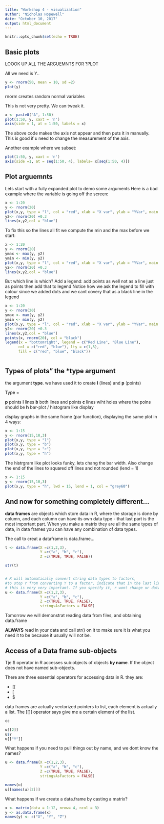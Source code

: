 ---
title: "Workshop 4 - visualization"
author: "Nicholas Hopewell"
date: "October 10, 2017"
output: html_document
---

```{r setup, include=FALSE}
knitr::opts_chunk$set(echo = TRUE)
```

## Basic plots


LOOOK UP ALL THE ARGUEMNTS FOR ?PLOT 

All we need is Y..

```{r}

y <- rnorm(50, mean = 10, sd =2)
plot(y)

```


rnorm creates random normal variables

This is not very pretty. We can tweak it. 

```{r}
x <- paste0("A", 1:50)
plot(1:50, y, xaxt = 'n')
axis(side = 1, at = 1:50, labels = x)

```
The above code makes the axis not appear and then puts it in manually. 
This is good if u need to change the measurement of the axis. 


Another example where we subset:

```{r}
plot(1:50, y, xaxt = 'n')
axis(side =1, at = seq(1:50, 4), labels= x[seq(1:50, 4)])

```


## Plot arguemnts 

Lets start with a fully expanded plot to demo some arguments
Here is a bad example where the variable is going off the screen:
```{r}
x <- 1:20
y <- rnorm(20)
plot(x,y, type = "l", col = "red", xlab = "X var", ylab = "YVar", main = "My Plot's Title")
y2<- rnorm(20) +0.3
lines(x,y2,col = "blue")

```


To fix this so the lines all fit we compute the min and the max before we start:

```{r}
x <- 1:20
y <- rnorm(20)
ymax <- max(y, y2)
ymin <- min(y, y2)
plot(x,y, type = "l", col = "red", xlab = "X var", ylab = "YVar", main = "My Plot's Title", ylim = c(ymin, ymax))
y2<- rnorm(20) +0.3
lines(x,y2,col = "blue")

```


But which line is which? Add a legend:
add points as well not as a line just as points then add that to legend
Notice how we ask the legend to fill with colour since we added dots and we cant covery that as a black
line in the legend
```{r}
x <- 1:20
y <- rnorm(20)
ymax <- max(y, y2)
ymin <- min(y, y2)
plot(x,y, type = "l", col = "red", xlab = "X var", ylab = "YVar", main = "My Plot's Title", ylim = c(ymin, ymax))
y2<- rnorm(20) +0.3
lines(x,y2,col = "blue")
points(x, rnorm(20), col = "black")
legend(x = "bottomright", legend = c("Red Line", "Blue Line"), 
      col = c("red", "blue"), lty = c(1,3),
      fill = c("red", "blue", "black"))



```



## Types of plots" the *type argument


the argument **type**. we have used it to create **l** (lines) and **p** (points)

Type = 

**p** points
**l** lines
**b** both lines and points
**c** lines wiht holes where the poins should be
**h** bar-plot / histogram like display

display graphs in the same frame (par function), displaying the same plot in 4 ways:

```{r}

x <- 1:15
y <- rnorm(15,10,3)
plot(x,y, type = "l")
plot(x,y, type = "b")
plot(x,y, type = "c")
plot(x,y, type = "h")

```


The histrgram like plot looks funky, lets chang the bar width. 
Also change the end of the lines to squared off lines and not rounded (lend = 1)
```{r}
x <- 1:15
y <- rnorm(15,10,3)
plot(x,y, type = "h", lwd = 15, lend = 1, col = "grey60")

```

## And now for something completely different...

**data frames** are objects which store data in R, where the storage is done by column, and each column can have its own data type - that last part is the most important part. When you make a matrix they are all the same types of data, in data frames you can have any combination of data types. 

The call to creat a dataframe is data.frame...

```{r}

t <- data.frame(X =c(1,2,3),
                Y =c("a", "b", "c"),
                Z =c(TRUE, TRUE, FALSE))

str(t)


# R will automatically convert string data types to factors,
#to stop r from converting Y to a factor, indicate that in the last line.
# this is very very important. If you specify it, r wont change ur data
u <- data.frame(X =c(1,2,3),
                Y =c("a", "b", "c"),
                Z =c(TRUE, TRUE, FALSE),
                stringsAsFactors = FALSE)
```


Tomorrow we will demonstrat reading data from files, and obtaining data.frame


**ALWAYS** read in your data and call str() on it to make sure it is what you need it to be because it usually will not be. 


## Access of a Data frame sub-objects

Tje \$ operator in R accesses sub:objects of objects **by name**. If the object does not have named sub-objects.


There are three essential operators for accessing data in R. they are: 

* [[
* [
* $


data frames are actually vectorized pointers to list, each element is actually a list. 
The [[]]  operator says give me a certain element of the list.
```{r}
cc

u[[2]]
u$Y
u[["Y"]]
```

What happens if you need to pull things out by name, and we dont know the names?

```{r}


u <- data.frame(X =c(1,2,3),
                Y =c("a", "b", "c"),
                Z =c(TRUE, TRUE, FALSE),
                stringsAsFactors = FALSE)

names(u)
u[[names(u)[2]]]


```

What happens if we create a data.frame by casting a matrix?

```{r}
x <- matrix(data = 1:12, nrow= 4, ncol = 3)
y <- as.data.frame(x)
names(y) <- c("X", "Y", "Z")


```
